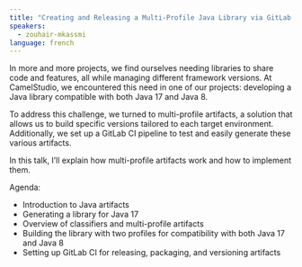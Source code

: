 ```yaml
---
title: "Creating and Releasing a Multi-Profile Java Library via GitLab CI: A How-To Guide"
speakers:
  - zouhair-mkassmi
language: french
---
```


In more and more projects, we find ourselves needing libraries to share code and features, all while managing different framework versions. At CamelStudio, we encountered this need in one of our projects: developing a Java library compatible with both Java 17 and Java 8. 

To address this challenge, we turned to multi-profile artifacts, a solution that allows us to build specific versions tailored to each target environment. Additionally, we set up a GitLab CI pipeline to test and easily generate these various artifacts.

In this talk, I’ll explain how multi-profile artifacts work and how to implement them.

Agenda:
* Introduction to Java artifacts
* Generating a library for Java 17
* Overview of classifiers and multi-profile artifacts
* Building the library with two profiles for compatibility with both Java 17 and Java 8
* Setting up GitLab CI for releasing, packaging, and versioning artifacts

